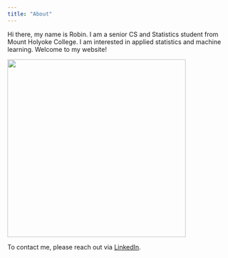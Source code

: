 ```yaml
---
title: "About"
---
```


Hi there, my name is Robin. I am a senior CS and Statistics student from Mount Holyoke College. I am interested in applied statistics and machine learning. Welcome to my website!

![](IMG_3256.jpg){width="400"}

To contact me, please reach out via [LinkedIn](https://www.linkedin.com/in/robin-tran/).

